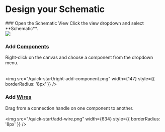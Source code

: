 
# Design your Schematic

<Steps>
### Open the Schematic View  
Click the view dropdown and select **Schematic**.  
<br />  
<img src="/quick-start/schematic-view-open.png" width={256} style={{ borderRadius: '8px' }} />

### Add [Components](/components)  
Right-click on the canvas and choose a component from the dropdown menu.  
<br />  
<img src="/quick-start/right-add-component.png" width={147} style={{ borderRadius: '8px' }} />

### Add [Wires](/components/component-wire)  
Drag from a connection handle on one component to another.  
<br />
<img src="/quick-start/add-wire.png" width={634} style={{ borderRadius: '8px' }} />
</Steps>